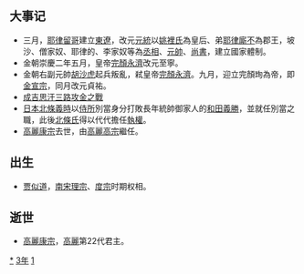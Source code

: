 {{yearTOC|1213|西夏'''[[光定|光定]]三年'''；大理'''[[天开|天开]]九年'''；金'''[[崇慶|崇慶]]二年'''，'''[[至寧|至寧]]元年'''，'''[[贞祐|贞祐]]元年'''；蒙古'''[[元太祖|太祖]]八年'''；南宋'''[[嘉定_(年号)|嘉定]]六年'''；耶律留哥'''[[元統_(耶律留哥)|元統]]元年'''；越南'''[[建嘉|建嘉]]三年'''；日本'''[[建曆|建曆]]三年'''，'''[[建保|建保]]元年'''}}
== 大事记 ==
*三月，[[耶律留哥|耶律留哥]]建立[[東遼|東遼]]，改元[[元統_(耶律留哥)|元統]]以[[姚裡氏|姚裡氏]]為皇后、弟[[耶律廝不|耶律廝不]]為郡王，坡沙、僧家奴、耶律的、李家奴等為[[丞相|丞相]]、[[元帥|元帥]]、[[尚書_(官職)|尚書]]，建立國家體制。
*金朝崇慶二年五月，皇帝[[完顏永濟|完顏永濟]]改元至寧。
*金朝右副元帥[[胡沙虎|胡沙虎]]起兵叛亂，弒皇帝[[完顏永濟|完顏永濟]]。九月，迎立完顏珣為帝，即[[金宣宗|金宣宗]]，同月改元貞祐。
*[[成吉思汗三路攻金之戰|成吉思汗三路攻金之戰]]
*[[日本|日本]][[北條義時|北條義時]]以[[侍所|侍所]]別當身分打敗長年統帥御家人的[[和田義勝|和田義勝]]，並就任別當之職，此後[[北條氏|北條氏]]得以代代擔任[[執權|執權]]。
*[[高麗康宗|高麗康宗]]去世，由[[高麗高宗|高麗高宗]]繼任。

== 出生 ==
*[[贾似道|贾似道]]，[[南宋|南宋]][[宋理宗|理宗]]、[[宋度宗|度宗]]时期权相。

== 逝世 ==
{{Wikisource year mention}}
*[[高麗康宗|高麗康宗]]，[[王氏高麗|高麗]]第22代君主。

[[Category:1213年|*]]
[[Category:1210年代|3年]]
[[Category:13世纪各年|1]]